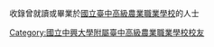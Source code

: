 {{Catnav|頁面分類|人物|校友|中等學校校友|臺灣中等學校校友|臺中市中等學校校友}}
收錄曾就讀或畢業於[[國立臺中高級農業職業學校|國立臺中高級農業職業學校]]的人士

[[Category:國立中興大學附屬臺中高級農業職業學校校友|Category:國立中興大學附屬臺中高級農業職業學校校友]]